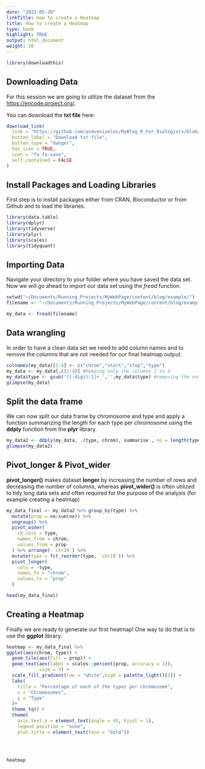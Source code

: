```yaml
---
date: "2022-05-20"
linkTitle: How to create a Heatmap
title: How to create a Heatmap
type: book
highlight: TRUE
output: html_document
weight: 30
---
```


```r
library(downloadthis)
```

## Downloading Data

For this session we are going to utilize the dataset from the <https://encode.project.org/>.

You can download the **txt file** here:

```r
download_link(
  link = "https://github.com/andvenizelos/MyBlog_R_For_Biologists/blob/main/Tip.1/Encode_HMM_data.txt",
  button_label = "Download txt file",
  button_type = "danger",
  has_icon = TRUE,
  icon = "fa fa-save",
  self_contained = FALSE
)
```

## Install Packages and Loading Libraries

First step is to install packages either from CRAN, Bioconductor or from Github and to load the libraries.

```r
library(data.table)
library(dplyr)
library(tidyverse)
library(plyr)
library(scales)
library(tidyquant)
```

## Importing Data
Navigate  your directory to your folder where you have saved the data set.
Now we will go ahead to import our data set using the *fread* function.

```r
setwd("~/Documents/Running_Projects/MyWebPage/content/blog/example/")
filename <- "~/Documents/Running_Projects/MyWebPage/content/blog/example/Encode_HMM_data.txt"

```

```r
my_data <- fread(filename)
```

## Data wrangling
In order to have a clean data set we need to add column names and to remove the columns that are not needed for our final heatmap output.

```r
colnames(my_data)[1:4] <- c("chrom","start","stop","type")
my_data <- my_data[,c(1:4)] #Keeping only the columns 1 to 4
my_data$type <- gsub('[[:digit:]]+_','',my_data$type) #removing the numbers and underscores from our type column
glimpse(my_data)
```

## Split the data frame
We can now split our data frame by chromosome and type and apply a function summarizing the length for each type per chromosome using the **ddply** function from the **plyr** library.
```r
my_data2 <- ddply(my_data, .(type, chrom), summarise , no = length(type))
glimpse(my_data2)

```

## Pivot_longer & Pivot_wider
__pivot_longer()__ makes dataset **longer** by increasing the number of rows and decreasing the number of columns, whereas __pivot_wider()__ is often utilized to tidy long data sets and often required for the purpose of the analysis (for example creating a heatmap)

```r
my_data_final <- my_data2 %>% group_by(type) %>% 
  mutate(prop = no/sum(no)) %>% 
  ungroup() %>% 
  pivot_wider(
    id_cols = type,
    names_from = chrom,
    values_from = prop
  ) %>% arrange(-`chr19`) %>% 
  mutate(type = fct_reorder(type, `chr19`)) %>% 
  pivot_longer(
    cols = -type,
    names_to = "chrom",
    values_to = "prop"
  )

head(my_data_final)
```

## Creating a Heatmap

Finally we are ready to generate our first heatmap! One way to do that is to use the **ggplot** library.

```r
heatmap <- my_data_final %>% 
ggplot(aes(chrom, type)) +
  geom_tile(aes(fill = prop)) +
  geom_text(aes(label = scales::percent(prop, accuracy = 1)),
            size = 3) +
  scale_fill_gradient(low = "white",high = palette_light()[1]) +
  labs(
    title = "Percentage of each of the types per chromosome",
    x = "Chromosomes",
    y = "Type"
  )+
  theme_tq() +
  theme(
    axis.text.x = element_text(angle = 45, hjust = 1),
    legend.position = "none",
    plot.title = element_text(face = "bold"))
    
  

    
heatmap


```

